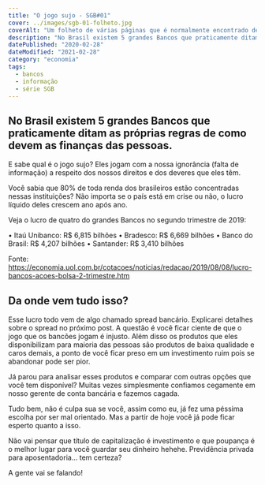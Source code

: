 ```yaml
---
title: "O jogo sujo - SGB#01"
cover: ../images/sgb-01-folheto.jpg
coverAlt: "Um folheto de várias páginas que é normalmente encontrado dentro de agências bancárias"
description: "No Brasil existem 5 grandes Bancos que praticamente ditam as próprias regras de como devem as finanças das pessoas."
datePublished: "2020-02-28"
dateModified: "2021-02-28"
category: "economia"
tags:
  - bancos
  - informação
  - série SGB
---
```


## No Brasil existem 5 grandes Bancos que praticamente ditam as próprias regras de como devem as finanças das pessoas. 

E sabe qual é o jogo sujo? Eles jogam com a nossa ignorância (falta de informação) a respeito dos nossos direitos e dos deveres que eles têm.

Você sabia que 80% de toda renda dos brasileiros estão concentradas nessas instituições? Não importa se o país está em crise ou não, o lucro líquido deles crescem ano após ano. 

Veja o lucro de quatro do grandes Bancos no segundo trimestre de 2019: 

• Itaú Unibanco: R$ 6,815 bilhões
• Bradesco: R$ 6,669 bilhões
• Banco do Brasil: R$ 4,207 bilhões
• Santander: R$ 3,410 bilhões 


Fonte: 
https://economia.uol.com.br/cotacoes/noticias/redacao/2019/08/08/lucro-bancos-acoes-bolsa-2-trimestre.htm

## Da onde vem tudo isso?

Esse lucro todo vem de algo chamado spread bancário. Explicarei detalhes sobre o spread no próximo post. A questão é você ficar ciente de que o jogo que os bancões jogam é injusto.  Além disso os produtos que eles disponibilizam para maioria das pessoas são produtos de baixa qualidade e caros demais, a ponto de você ficar preso em um investimento ruim pois se abandonar pode ser pior.  

Já parou para analisar esses produtos e comparar com outras opções que você tem disponível? Muitas vezes simplesmente confiamos cegamente em nosso gerente de conta bancária e fazemos cagada.

Tudo bem, não é culpa sua se você, assim como eu, já fez uma péssima escolha por ser mal orientado. Mas a partir de hoje você já pode ficar esperto quanto a isso. 

Não vai pensar que título de capitalização é investimento e que poupança é o melhor lugar para você guardar seu dinheiro hehehe. Previdência privada para aposentadoria... tem certeza?

A gente vai se falando!

